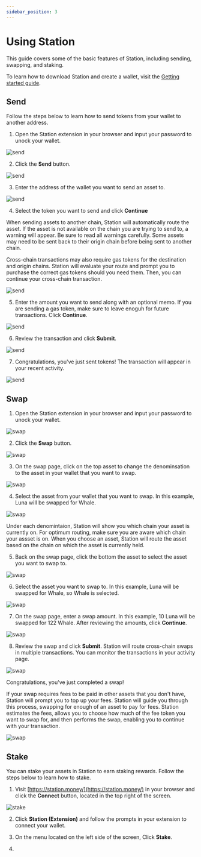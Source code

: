 ```yaml
---
sidebar_position: 3
---
```


# Using Station

This guide covers some of the basic features of Station, including sending, swapping, and staking. 

To learn how to download Station and create a wallet, visit the [Getting started guide](./get-started.mdx). 

## Send

Follow the steps below to learn how to send tokens from your wallet to another address. 

1. Open the Station extension in your browser and input your password to unock your wallet. 

<img
    className="readme-img-sm"
    src="/img/screens/send/send-1.png"
    alt="send"
/>

2. Click the **Send** button. 

<img
    className="readme-img-sm"
    src="/img/screens/send/send-2.png"
    alt="send"
/>

3. Enter the address of the wallet you want to send an asset to. 

<img
    className="readme-img-sm"
    src="/img/screens/send/send-3.png"
    alt="send"
/>

4. Select the token you want to send and click **Continue**

<Admonition type="caution" icon="⛓️" title="Cross-chain sends">
When sending assets to another chain, Station will automatically route the asset. If the asset is not available on the chain you are trying to send to, a warning will appear. Be sure to read all warnings carefully. Some assets may need to be sent back to their origin chain before being sent to another chain.

Cross-chain transactions may also require gas tokens for the destination and origin chains. Station will evaluate your route and prompt you to purchase the correct gas tokens should you need them. Then, you can continue your cross-chain transaction. 

</Admonition>

<img
    className="readme-img-sm"
    src="/img/screens/send/send-4.png"
    alt="send"
/>

5. Enter the amount you want to send along with an optional memo. If you are sending a gas token, make sure to leave enoguh for future transactions. Click **Continue**. 

<img
    className="readme-img-sm"
    src="/img/screens/send/send-5.png"
    alt="send"
/>

6. Review the transaction and click **Submit**. 

<img
    className="readme-img-sm"
    src="/img/screens/send/send-6.png"
    alt="send"
/>

7. Congratulations, you've just sent tokens! The transaction will appear in your recent activity. 

<img
    className="readme-img-sm"
    src="/img/screens/send/send-7.png"
    alt="send"
/>

## Swap 

1. Open the Station extension in your browser and input your password to unock your wallet. 

<img
    className="readme-img-sm"
    src="/img/screens/send/send-1.png"
    alt="swap"
/>

2. Click the **Swap** button. 


<img
    className="readme-img-sm"
    src="/img/screens/swap/swap-1.png"
    alt="swap"
/>

3. On the swap page, click on the top asset to change the denominsation to the asset in your wallet that you want to swap. 

<img
    className="readme-img-sm"
    src="/img/screens/swap/swap-2.png"
    alt="swap"
/>

4. Select the asset from your wallet that you want to swap. In this example, Luna will be swapped for Whale. 

<img
    className="readme-img-sm"
    src="/img/screens/swap/swap-3.png"
    alt="swap"
/>

<Admonition type="tip" icon="⛓️" title="The same asset on different chains">

Under each denomintaion, Station will show you which chain your asset is currently on. For optimum routing, make sure you are aware which chain your assset is on. When you choose an asset, Station will route the asset based on the chain on which the asset is currently held.  

</Admonition>

5. Back on the swap page, click the bottom the asset to select the asset you want to swap to. 

<img
    className="readme-img-sm"
    src="/img/screens/swap/swap-35.png"
    alt="swap"
/>

6. Select the asset you want to swap to. In this example, Luna will be swapped for Whale, so Whale is selected. 

<img
    className="readme-img-sm"
    src="/img/screens/swap/swap-4.png"
    alt="swap"
/>

7. On the swap page, enter a swap amount. In this example, 10 Luna will be swapped for 122 Whale. After reviewing the amounts, click **Continue**. 

<img
    className="readme-img-sm"
    src="/img/screens/swap/swap-5.png"
    alt="swap"
/>

8. Review the swap and click **Submit**. Station will route cross-chain swaps in multiple transactions. You can monitor the transactions in your activity page. 

<img
    className="readme-img-sm"
    src="/img/screens/swap/swap-6.png"
    alt="swap"
/>

Congratulations, you've just completed a swap!

<Admonition type="tip" icon="⛓️" title="Fee top-ups">

If your swap requires fees to be paid in other assets that you don't have, Station will prompt you to top up your fees. Station will guide you through this process, swapping for enough of an asset to pay for fees. Station estimates the fees, allows you to choose how much of the fee token you want to swap for, and then performs the swap, enabling you to continue with your transaction. 

<img
    className="readme-img-sm"
    src="/img/screens/swap/top-up.png"
    alt="swap"
/>

</Admonition>

## Stake

You can stake your assets in Station to earn staking rewards. Follow the steps below to learn how to stake. 

1. Visit [https://station.money/](https://station.money/) in your browser and click the **Connect** button, located in the top right of the screen. 

<img
    className="readme-img-lg"
    src="/img/screens/stake/stake-1.png"
    alt="stake"
/>

2. Click **Station (Extension)** and follow the prompts in your extension to connect your wallet. 

3. On the menu located on the left side of the screen, Click **Stake**. 

4. 